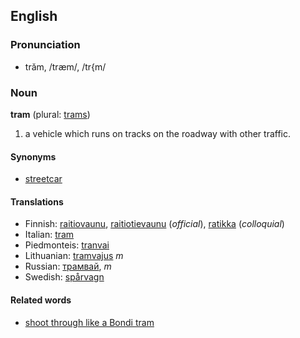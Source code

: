 ==English==

===Pronunciation===
*trăm, /træm/, /tr{m/

===Noun===
'''tram''' (plural: [[trams]])

# a vehicle which runs on tracks on the roadway with other traffic.

====Synonyms====
*[[streetcar]]

====Translations====
*Finnish: [[raitiovaunu]], [[raitiotievaunu]] (''official''), [[ratikka]] (''colloquial'')
*Italian: [[tram]] 
*Piedmonteis: [[tranvai]] 
*Lithuanian: [[tramvajus]] ''m''
*Russian: [[трамвай]], ''m''
*Swedish: [[spårvagn]]

====Related words====
*[[shoot through like a Bondi tram]]